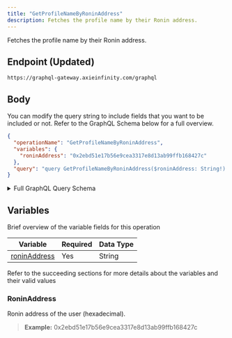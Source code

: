 ```yaml
---
title: "GetProfileNameByRoninAddress"
description: Fetches the profile name by their Ronin address.
---
```


Fetches the profile name by their Ronin address.

## Endpoint (Updated)

```
https://graphql-gateway.axieinfinity.com/graphql
```

## Body

You can modify the query string to include fields that you want to be included or not. Refer to the GraphQL Schema below for a full overview.

```json
{
  "operationName": "GetProfileNameByRoninAddress",
  "variables": {
    "roninAddress": "0x2ebd51e17b56e9cea3317e8d13ab99ffb168427c"
  },
  "query": "query GetProfileNameByRoninAddress($roninAddress: String!) {\n  publicProfileWithRoninAddress(roninAddress: $roninAddress) {\n    accountId\n    name\n    __typename\n  }\n}\n"
}
```

<details>
<summary>Full GraphQL Query Schema</summary>  
<p>
&nbsp;

```graphql
query GetProfileNameByRoninAddress($roninAddress: String!) {
  publicProfileWithRoninAddress(roninAddress: $roninAddress) {
    accountId
    name
    __typename
  }
}
```

</p>
</details>

## Variables

Brief overview of the variable fields for this operation

| Variable                       | Required | Data Type |
| ------------------------------ | -------- | --------- |
| [roninAddress](#ronninaddress) | Yes      | String    |

Refer to the succeeding sections for more details about the variables and their valid values

### RoninAddress

Ronin address of the user (hexadecimal).

> **Example:** 0x2ebd51e17b56e9cea3317e8d13ab99ffb168427c
